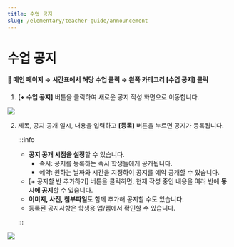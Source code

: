 ```yaml
---
title: 수업 공지
slug: /elementary/teacher-guide/announcement
---
```



# 수업 공지

#### 📍 메인 페이지 → 시간표에서 해당 수업 클릭 → 왼쪽 카테고리 [수업 공지] 클릭

1. **[+ 수업 공지]** 버튼을 클릭하여 새로운 공지 작성 화면으로 이동합니다.

<Image src="/img/kr/elementary/teacher/04-01.jpg" size="lg" />

2. 제목, 공지 공개 일시, 내용을 입력하고 **[등록]** 버튼을 누르면 공지가 등록됩니다.

   :::info

   - **공지 공개 시점을 설정**할 수 있습니다.
     - 즉시: 공지를 등록하는 즉시 학생들에게 공개됩니다.
     - 예약: 원하는 날짜와 시간을 지정하여 공지를 예약 공개할 수 있습니다.
   - [+ 공지할 반 추가하기] 버튼을 클릭하면, 현재 작성 중인 내용을 여러 반에 **동시에 공지**할 수 있습니다.
   - **이미지, 사진, 첨부파일**도 함께 추가해 공지할 수도 있습니다.
   - 등록된 공지사항은 학생용 앱/웹에서 확인할 수 있습니다.

   :::

<Image src="/img/kr/elementary/teacher/04-02.jpg" size="lg" />
